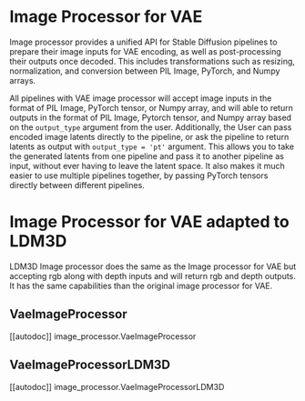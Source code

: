 <!--Copyright 2023 The HuggingFace Team. All rights reserved.

Licensed under the Apache License, Version 2.0 (the "License"); you may not use this file except in compliance with
the License. You may obtain a copy of the License at

http://www.apache.org/licenses/LICENSE-2.0

Unless required by applicable law or agreed to in writing, software distributed under the License is distributed on
an "AS IS" BASIS, WITHOUT WARRANTIES OR CONDITIONS OF ANY KIND, either express or implied. See the License for the
specific language governing permissions and limitations under the License.
-->

# Image Processor for VAE

Image processor provides a unified API for Stable Diffusion pipelines to prepare their image inputs for VAE encoding, as well as post-processing their outputs once decoded. This includes transformations such as resizing, normalization, and conversion between PIL Image, PyTorch, and Numpy arrays. 

All pipelines with VAE image processor will accept image inputs in the format of PIL Image, PyTorch tensor, or Numpy array, and will able to return outputs in the format of PIL Image, Pytorch tensor, and Numpy array based on the `output_type` argument from the user. Additionally, the User can pass encoded image latents directly to the pipeline, or ask the pipeline to return latents as output with `output_type = 'pt'` argument. This allows you to take the generated latents from one pipeline and pass it to another pipeline as input, without ever having to leave the latent space. It also makes it much easier to use multiple pipelines together, by passing PyTorch tensors directly between different pipelines. 


# Image Processor for VAE adapted to LDM3D

LDM3D Image processor does the same as the Image processor for VAE but accepting rgb along with depth inputs and will return rgb and depth outputs. It has the same capabilities than the original image processor for VAE.



## VaeImageProcessor

[[autodoc]] image_processor.VaeImageProcessor


## VaeImageProcessorLDM3D

[[autodoc]] image_processor.VaeImageProcessorLDM3D